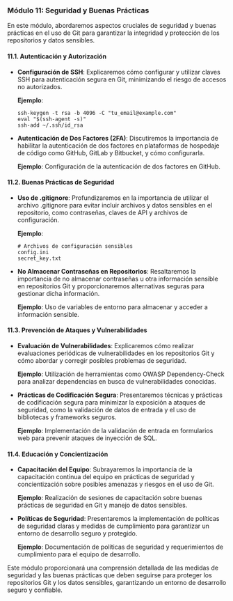 ### Módulo 11: Seguridad y Buenas Prácticas

En este módulo, abordaremos aspectos cruciales de seguridad y buenas prácticas en el uso de Git para garantizar la integridad y protección de los repositorios y datos sensibles.

#### 11.1. Autenticación y Autorización

- **Configuración de SSH**: Explicaremos cómo configurar y utilizar claves SSH para autenticación segura en Git, minimizando el riesgo de accesos no autorizados.

    **Ejemplo**:
    ```
    ssh-keygen -t rsa -b 4096 -C "tu_email@example.com"
    eval "$(ssh-agent -s)"
    ssh-add ~/.ssh/id_rsa
    ```

- **Autenticación de Dos Factores (2FA)**: Discutiremos la importancia de habilitar la autenticación de dos factores en plataformas de hospedaje de código como GitHub, GitLab y Bitbucket, y cómo configurarla.

    **Ejemplo**: Configuración de la autenticación de dos factores en GitHub.

#### 11.2. Buenas Prácticas de Seguridad

- **Uso de .gitignore**: Profundizaremos en la importancia de utilizar el archivo .gitignore para evitar incluir archivos y datos sensibles en el repositorio, como contraseñas, claves de API y archivos de configuración.

    **Ejemplo**:
    ```
    # Archivos de configuración sensibles
    config.ini
    secret_key.txt
    ```

- **No Almacenar Contraseñas en Repositorios**: Resaltaremos la importancia de no almacenar contraseñas u otra información sensible en repositorios Git y proporcionaremos alternativas seguras para gestionar dicha información.

    **Ejemplo**: Uso de variables de entorno para almacenar y acceder a información sensible.

#### 11.3. Prevención de Ataques y Vulnerabilidades

- **Evaluación de Vulnerabilidades**: Explicaremos cómo realizar evaluaciones periódicas de vulnerabilidades en los repositorios Git y cómo abordar y corregir posibles problemas de seguridad.

    **Ejemplo**: Utilización de herramientas como OWASP Dependency-Check para analizar dependencias en busca de vulnerabilidades conocidas.

- **Prácticas de Codificación Segura**: Presentaremos técnicas y prácticas de codificación segura para minimizar la exposición a ataques de seguridad, como la validación de datos de entrada y el uso de bibliotecas y frameworks seguros.

    **Ejemplo**: Implementación de la validación de entrada en formularios web para prevenir ataques de inyección de SQL.

#### 11.4. Educación y Concientización

- **Capacitación del Equipo**: Subrayaremos la importancia de la capacitación continua del equipo en prácticas de seguridad y concientización sobre posibles amenazas y riesgos en el uso de Git.

    **Ejemplo**: Realización de sesiones de capacitación sobre buenas prácticas de seguridad en Git y manejo de datos sensibles.

- **Políticas de Seguridad**: Presentaremos la implementación de políticas de seguridad claras y medidas de cumplimiento para garantizar un entorno de desarrollo seguro y protegido.

    **Ejemplo**: Documentación de políticas de seguridad y requerimientos de cumplimiento para el equipo de desarrollo.

Este módulo proporcionará una comprensión detallada de las medidas de seguridad y las buenas prácticas que deben seguirse para proteger los repositorios Git y los datos sensibles, garantizando un entorno de desarrollo seguro y confiable.